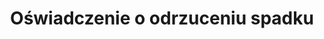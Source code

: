 ---
slug: oswiadczenie-o-odrzuceniu-spadku
title: Oświadczenie o odrzuceniu spadku
categories: [rodzina]
price: 10.99
---